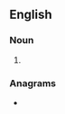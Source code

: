 ==English==

===Noun===
{{head|en|noun plural form}}

# {{plural of|aegipan|lang=en}}

===Anagrams===
* {{anagrams|en|a=aaeginps|nagapies|paganise}}